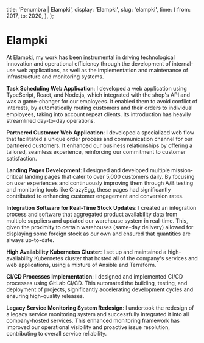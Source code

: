   title: 'Penumbra | Elampki',
  display: 'Elampki',
  slug: 'elampki',
  time: {
    from: 2017,
    to: 2020,
  },
};

# Elampki
At Elampki, my work has been instrumental in driving technological innovation and operational efficiency through the development of internal-use web applications, as well as the implementation and maintenance of infrastructure and monitoring systems.

**Task Scheduling Web Application**: I developed a web application using TypeScript, React, and Node.js, which integrated with the shop's API and was a game-changer for our employees. It enabled them to avoid conflict of interests, by automatically routing customers and their orders to individual employees, taking into account repeat clients. Its introduction has heavily streamlined day-to-day operations.

**Partnered Customer Web Application**: I developed a specialized web flow that facilitated a unique order process and communication channel for our partnered customers. It enhanced our business relationships by offering a tailored, seamless experience, reinforcing our commitment to customer satisfaction.

**Landing Pages Development**: I designed and developed multiple mission-critical landing pages that cater to over 5,000 customers daily. By focusing on user experiences and continuously improving them through A/B testing and monitoring tools like CrazyEgg, these pages had significantly contributed to enhancing customer engagement and conversion rates.

**Integration Software for Real-Time Stock Updates**: I created an integration process and software that aggregated product availability data from multiple suppliers and updated our warehouse system in real-time. This, given the proximity to certain warehouses (same-day delivery) allowed for displaying some foreign stock as our own and ensured that quantities are always up-to-date.

**High Availability Kubernetes Cluster**: I set up and maintained a high-availability Kubernetes cluster that hosted all of the company's services and web applications, using a mixture of Ansible and Terraform.

**CI/CD Processes Implementation**: I designed and implemented CI/CD processes using GitLab CI/CD. This automated the building, testing, and deployment of projects, significantly accelerating development cycles and ensuring high-quality releases.

**Legacy Service Monitoring System Redesign**: I undertook the redesign of a legacy service monitoring system and successfully integrated it into all company-hosted services. This enhanced monitoring framework has improved our operational visibility and proactive issue resolution, contributing to overall service reliability.
